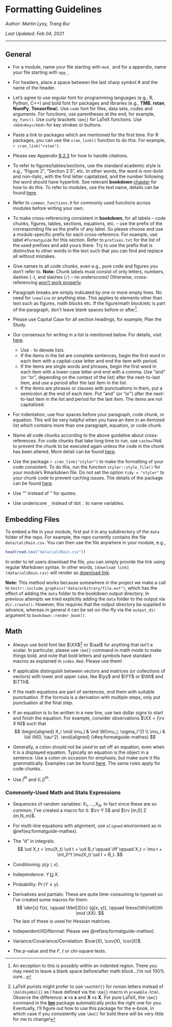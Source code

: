 # Formatting Guidelines

*Author: Martin Lysy, Trang Bui*

*Last Updated: Feb 04, 2021*

--- 

## General {#formatguide-general}

- For a module, name your file starting with `mod_` and for a appendix, name your file starting with `app_`. 

- For headers, place a space between the last sharp symbol $\#$ and the name of the header.  

- Let's agree to use regular font for programming languages (e.g., R, Python, C++) and bold font for packages and libraries (e.g., **TMB**, **rstan**, **NumPy**, **Tensorflow**). Use `code` font for files, data sets, codes and arguments. For functions, use parentheses at the end, for example, `my_func()`. Use curly brackets `\bm{}` for LaTeX functions. Use `<kbd>Key</kbd>` for key strokes or buttons.

- Paste a link to packages which are mentioned for the first time. For R packages, you can use the `cran_link()` function to do this. For example, `r cran_link("rstan")`.

- Please see Appendix [B.2.3](#genguide-citations) for how to handle citations.

- To refer to figures/tables/sections, use the standard academic style is e.g., "Figure 2", "Section 2.5", etc.  In other words, the word is non-bold and non-italic, with the first letter capitalized, and the number following the word should have hyperlink. See relevant **bookdown** [chapter](https://bookdown.org/yihui/bookdown/figures.html) for how to do this. To refer to modules, use the text name, details can be found [here](https://stackoverflow.com/questions/57469501/cross-referencing-bookdownhtml-document2-not-working).

- Refer to `common_functions.R` for commonly used functions across modules before writing your own. 

- To make cross-referencing consistent in **bookdown**, for all labels -- code chunks, figures, tables, sections, equations, etc. -- use the prefix of the corresponding file as the prefix of any label. So please choose and use a module-specific prefix for each cross-reference. For example, use label `#formatguide` for this section. Refer to `prefixes.txt` for the list of the used prefixes and add yours there. Try to use the prefix that is distinctive to other words in the text such that you can find and replace all without mistakes.

- Give names to all code chunks, even e.g., pure code and figures you don't refer to.  **Note:** Chunk labels must consist of only letters, numbers, dashes (`-`), and slashes (`/`) -- no underscores!  Otherwise, cross-referencing [won't work properly](https://bookdown.org/yihui/bookdown/figures.html).

- Paragraph breaks are simply indicated by one or more empty lines.  No need for `\newline` or anything else.  This applies to elements other than text such as figures, math blocks etc.  If the figure/math block/etc is part of the paragraph, don't leave blank spaces before or after^[An exception to this is possibly within an indented region.  There you may need to leave a blank space before/after math block...I'm not 100% sure...].

- Please use Capital Case for all section headings, for example, Plan the Study.

- Our consensus for writing in a list is mentioned below. For details, visit [here](https://getitwriteonline.com/articles/vertical-lists/).
    - Use `-` to denote lists.
    - If the items in the list are complete sentences, begin the first word in each item with a capital-case letter and end the item with period.
    - If the items are single words and phrases, begin the first word in each item with a lower-case letter and end with a comma. Use "and" (or "or", depending on the context of the list) after the next-to-last item, and use a period after the last item in the list.
    - If the items are phrases or clauses with punctuations in them, put a semicolon at the end of each item. Put "and" (or "or") after the next-to-last item in the list and period for the last item. The items are not capitalized. 
    
- For indentation, use four spaces before your paragraph, code chunk, or equation. This will be very helpful when you have an item in an itemized list which contains more than one paragraph, equation, or code chunk.

- Name all code chunks according to the above guideline about cross-references. For code chunks that take long time to run, use `cache=TRUE` to prevent the chunk to be executed again unless the code in the chunk has been altered. More detail can be found [here](https://bookdown.org/yihui/rmarkdown-cookbook/cache.html).

- Use the package `r cran_link("styler")` to make the formatting of your code consistent. To do this, run the function `styler::style_file()` for your module's Rmarkdown file. Do not set the option `tidy = "styler"` to your chunk code to prevent caching issues. The details of the package can be found [here](https://styler.r-lib.org/).  

- Use "" instead of '' for quotes.

- Use underscore `_` instead of dot `.` to name variables.

## Embedding Files

To embed a file in your module, first put it in any subdirectory of the `data` folder of the repo.  For example, the repo currently contains the file `data/caliRain.csv`.  You can then use the file anywhere in your module, e.g.,

```r
head(read.csv("data/caliRain.csv"))
```

In order to let users download the file, you can simply provide the link using regular Markdown syntax.  In other words, `[download link](data/caliRain.csv)` will render as [download link](data/caliRain.csv).

**Note:** This method works because somewhere in the project we make a call to `knitr::include_graphics("data/arbitrary/file.ext")`, which has the effect of adding the `data` folder to the bookdown output directory.  In previous attempts we tried explicitly adding the `data` folder to the output via `dir.create()`. However, this requires that the output directory be supplied in advance, whereas in general it can be set on-the-fly via the `output_dir` argument to `bookdown::render_book()`.

<!-- - To embed a file in your module, use function `embed_data_file()`. For example, `r embed_data_file("data/caliRain.csv", text = "caliRain.csv")`. -->

## Math

- Always use bold font like $\XX$^[LaTeX purists might prefer to use `\mathbf{}` for roman letters instead of `\boldsymbol{}` as I have defined via the `\bm{}` macro in `preamble.html`.  Observe the difference: $\mathbf{x}$ vs $\boldsymbol{x}$ and $\mathbf{X}$ vs $\boldsymbol{X}$.  For pure LaTeX, the `\bm{}` command in the [**bm**](https://ctan.org/pkg/bm?lang=en) package automatically picks the right one for you.  Eventually, I'll figure out how to use this package for the e-book, in which case if you consistently use `\bm{}` for bold there will be very little for me to change!] or $\aal$ for anything that isn't a scalar.  In particular, please use `\bm{}` command in math mode to make things bold, and note that bold letters and symbols have standard macros as explained in `index.Rmd`.  Please use them!

- If applicable distinguish between vectors and matrices (or collections of vectors) with lower and upper case, like $\yy$ and $\YY$ or $\tth$ and $\TTh$.  

- If the math equations are part of sentences, end them with suitable punctuation. If the formula is a derivation with multiple steps, only put punctuation at the final step. 

- If an equation is to be written in a new line, use two dollar signs to start and finish the equation. For example, consider observations $\XX = (\rv X N)$ such that
    $$
    \begin{aligned} 
	  X_i \mid \mu_i & \ind \N(\mu_i, \sigma_i^2) \\
	  \mu_i & \iid \N(0, \tau^2).
	  \end{aligned}
	  (\#eq:formatguide-mathex)
    $$

- Generally, a colon should not be used to set off an equation, even when it is a displayed equation. Typically an equation is the object in a sentence. Use a colon on occasion for emphasis, but make sure it fits grammatically. Examples can be found [here](http://persweb.wabash.edu/facstaff/footer/courses/Expectations/WritingTips2.pdf). The same rules apply for code chunks.

- Use $j^{th}$ and $(i,j)^{th}$.

### Commonly-Used Math and Stats Expressions

- Sequences of random variables: $X_1, \ldots, X_N$.  In fact since these are so common, I've created a macro for it: $\rv Y 5$ and $\rv [m,0] Z {m,N_m}$.

- For multi-line equations with alignment, use `aligned` environment as in \@ref(eq:formatguide-mathex).

- The "d" in integrals:
    $$
    \ud X_t = \mu(X_t) \ud t + \ud B_t \qquad \iff \qquad X_t = \mu t + \int_0^t \mu(X_t) \ud t + B_t.
    $$

- Conditioning: $p(y \mid x)$.

- Independence: $Y \amalg X$.

- Probability: $\Pr(Y \le y)$.

- Derivatives and partials: These are quite time-consuming to typeset so I've created some macros for them:
    $$
	  \der{x} f(x), \qquad \fdel[3]{x} {g(x, y)}, \qquad \hess{\tth}\ell(\tth \mid \XX).
	  $$
	The last of these is used for Hessian matrices.

- Independent/IID/Normal: Please see \@ref(eq:formatguide-mathex).

- Variance/Covariance/Correlation: $\var(X), \cov(X), \cor(X)$.

- The $p$-value and the $F$, $t$ or chi-square tests.
